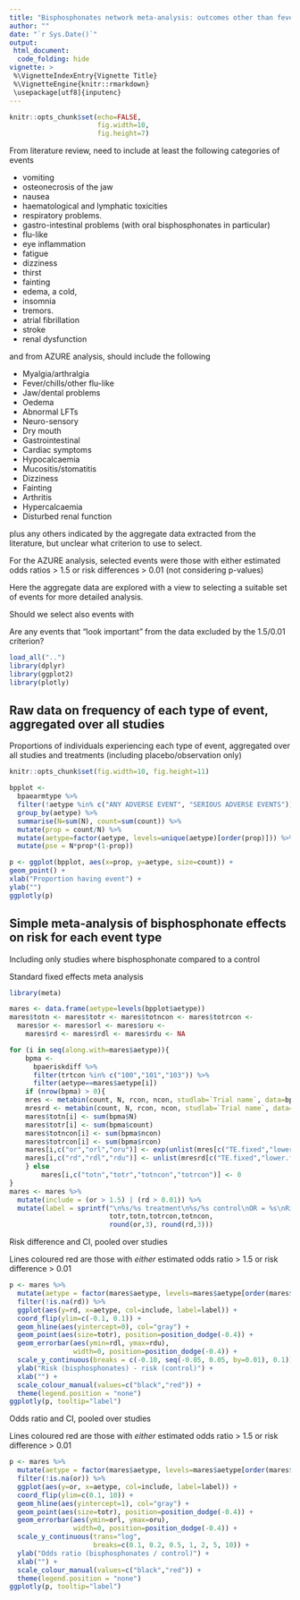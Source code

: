 ```yaml
---
title: "Bisphosphonates network meta-analysis: outcomes other than fever"
author: ""
date: "`r Sys.Date()`"
output:
 html_document:
  code_folding: hide
vignette: >
 %\VignetteIndexEntry{Vignette Title}
 %\VignetteEngine{knitr::rmarkdown}
 \usepackage[utf8]{inputenc}
---
```


```r
knitr::opts_chunk$set(echo=FALSE,
                      fig.width=10,
                      fig.height=7)
```

From literature review, need to include at least the following categories of events

  * vomiting
  * osteonecrosis of the jaw
  * nausea
  * haematological and lymphatic toxicities
  * respiratory problems.
  * gastro-intestinal problems (with oral bisphosphonates in particular)
  * flu-like
  * eye inflammation
  * fatigue
  * dizziness
  * thirst
  * fainting
  * edema, a cold, 
  * insomnia
  * tremors.
  * atrial fibrillation
  * stroke
  * renal dysfunction

and from AZURE analysis, should include the following

  * Myalgia/arthralgia
  * Fever/chills/other flu-like
  * Jaw/dental problems
  * Oedema
  * Abnormal LFTs
  * Neuro-sensory
  * Dry mouth
  * Gastrointestinal
  * Cardiac symptoms
  * Hypocalcaemia
  * Mucositis/stomatitis
  * Dizziness
  * Fainting
  * Arthritis
  * Hypercalcaemia
  * Disturbed renal function

plus any others indicated by the aggregate data extracted from the literature, but unclear what criterion to use to select. 

For the AZURE analysis, selected events were those with either estimated odds ratios > 1.5 or risk differences > 0.01  (not considering p-values) 

Here the aggregate data are explored with a view to selecting a suitable set of events for more detailed analysis. 

Should we select also events with 

Are any events that "look important" from the data excluded by the 1.5/0.01 criterion? 

```r

load_all("..")
library(dplyr)
library(ggplot2)
library(plotly)

```


## Raw data on frequency of each type of event, aggregated over all studies 

Proportions of individuals experiencing each type of event, aggregated over all studies and treatments (including placebo/observation only)

```r
knitr::opts_chunk$set(fig.width=10, fig.height=11)
```

```r

bpplot <- 
  bpaearmtype %>%
  filter(!aetype %in% c("ANY ADVERSE EVENT", "SERIOUS ADVERSE EVENTS")) %>% 
  group_by(aetype) %>%
  summarise(N=sum(N), count=sum(count)) %>%
  mutate(prop = count/N) %>%
  mutate(aetype=factor(aetype, levels=unique(aetype)[order(prop)])) %>%
  mutate(pse = N*prop*(1-prop))

p <- ggplot(bpplot, aes(x=prop, y=aetype, size=count)) + 
geom_point() +
xlab("Proportion having event") +
ylab("")
ggplotly(p)

```


## Simple meta-analysis of bisphosphonate effects on risk for each event type

Including only studies where bisphosphonate compared to a control 

Standard fixed effects meta analysis

```r

library(meta)

mares <- data.frame(aetype=levels(bpplot$aetype))
mares$totn <- mares$totr <- mares$totncon <- mares$totrcon <-
  mares$or <- mares$orl <- mares$oru <- 
    mares$rd <- mares$rdl <- mares$rdu <- NA

for (i in seq(along.with=mares$aetype)){ 
    bpma <-
      bpaeriskdiff %>%
      filter(trtcon %in% c("100","101","103")) %>%
      filter(aetype==mares$aetype[i])
    if (nrow(bpma) > 0){
    mres <- metabin(count, N, rcon, ncon, studlab=`Trial name`, data=bpma, sm="OR")
    mresrd <- metabin(count, N, rcon, ncon, studlab=`Trial name`, data=bpma, sm="RD")
    mares$totn[i] <- sum(bpma$N) 
    mares$totr[i] <- sum(bpma$count) 
    mares$totncon[i] <- sum(bpma$ncon) 
    mares$totrcon[i] <- sum(bpma$rcon)
    mares[i,c("or","orl","oru")] <- exp(unlist(mres[c("TE.fixed","lower.fixed","upper.fixed")]))
    mares[i,c("rd","rdl","rdu")] <- unlist(mresrd[c("TE.fixed","lower.fixed","upper.fixed")])
    } else
        mares[i,c("totn","totr","totncon","totrcon")] <- 0
}
mares <- mares %>%
  mutate(include = (or > 1.5) | (rd > 0.01)) %>%
  mutate(label = sprintf("\n%s/%s treatment\n%s/%s control\nOR = %s\nRisk difference = %s",                         
                         totr,totn,totrcon,totncon,
                         round(or,3), round(rd,3)))

```

Risk difference and CI, pooled over studies 

Lines coloured red are those with *either* estimated odds ratio > 1.5 or risk difference > 0.01 

```r
p <- mares %>%
  mutate(aetype = factor(mares$aetype, levels=mares$aetype[order(mares$rd)])) %>%  
  filter(!is.na(rd)) %>% 
  ggplot(aes(y=rd, x=aetype, col=include, label=label)) + 
  coord_flip(ylim=c(-0.1, 0.1)) +
  geom_hline(aes(yintercept=0), col="gray") + 
  geom_point(aes(size=totr), position=position_dodge(-0.4)) +
  geom_errorbar(aes(ymin=rdl, ymax=rdu),
                width=0, position=position_dodge(-0.4)) +
  scale_y_continuous(breaks = c(-0.10, seq(-0.05, 0.05, by=0.01), 0.1)) + 
  ylab("Risk (bisphosphonates) - risk (control)") +
  xlab("") + 
  scale_colour_manual(values=c("black","red")) +
  theme(legend.position = "none")
ggplotly(p, tooltip="label")
```


Odds ratio and CI, pooled over studies 

Lines coloured red are those with *either* estimated odds ratio > 1.5 or risk difference > 0.01 

```r
p <- mares %>%
  mutate(aetype = factor(mares$aetype, levels=mares$aetype[order(mares$or)])) %>% 
  filter(!is.na(or)) %>% 
  ggplot(aes(y=or, x=aetype, col=include, label=label)) + 
  coord_flip(ylim=c(0.1, 10)) +
  geom_hline(aes(yintercept=1), col="gray") + 
  geom_point(aes(size=totr), position=position_dodge(-0.4)) +
  geom_errorbar(aes(ymin=orl, ymax=oru),
                width=0, position=position_dodge(-0.4)) +
  scale_y_continuous(trans="log", 
                     breaks=c(0.1, 0.2, 0.5, 1, 2, 5, 10)) +
  ylab("Odds ratio (bisphosphonates / control)") +
  xlab("") +
  scale_colour_manual(values=c("black","red")) +
  theme(legend.position = "none")
ggplotly(p, tooltip="label")
```
